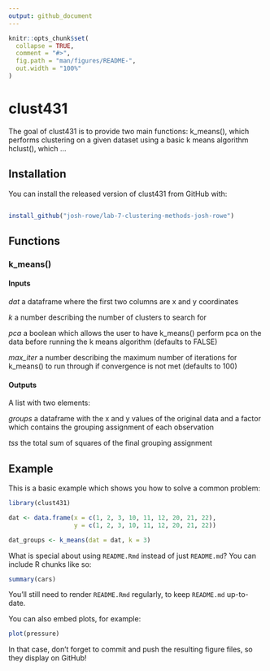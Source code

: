 ```yaml
---
output: github_document
---
```


<!-- README.md is generated from README.Rmd. Please edit that file -->

```r
knitr::opts_chunk$set(
  collapse = TRUE,
  comment = "#>",
  fig.path = "man/figures/README-",
  out.width = "100%"
)
```

# clust431

<!-- badges: start -->
<!-- badges: end -->

The goal of clust431 is to provide two main functions:
    k_means(), which performs clustering on a given dataset using a basic
        k means algorithm
    hclust(), which ...

## Installation

You can install the released version of clust431 from GitHub with:

``` r

install_github("josh-rowe/lab-7-clustering-methods-josh-rowe")

```

## Functions

### k_means()

#### Inputs

*dat* a dataframe where the first two columns are x and y coordinates

*k* a number describing the number of clusters to search for

*pca* a boolean which allows the user to have k_means() perform pca on the data
    before running the k means algorithm (defaults to FALSE)
    
*max_iter* a number describing the maximum number of iterations for k_means() to
    run through if convergence is not met (defaults to 100)
    
#### Outputs

A list with two elements:

*groups* a dataframe with the x and y values of the original data and a factor 
    which contains the grouping assignment of each observation

*tss* the total sum of squares of the final grouping assignment

## Example

This is a basic example which shows you how to solve a common problem:

```r
library(clust431)

dat <- data.frame(x = c(1, 2, 3, 10, 11, 12, 20, 21, 22),
                  y = c(1, 2, 3, 10, 11, 12, 20, 21, 22))

dat_groups <- k_means(dat = dat, k = 3)


```

What is special about using `README.Rmd` instead of just `README.md`? You can include R chunks like so:

```r
summary(cars)
```

You'll still need to render `README.Rmd` regularly, to keep `README.md` up-to-date.

You can also embed plots, for example:

```r
plot(pressure)
```

In that case, don't forget to commit and push the resulting figure files, so they display on GitHub!
